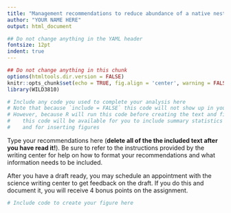 ```yaml
---
title: "Management recommendations to reduce abundance of a native nest parasite, the Brown-headed cowbird"
author: "YOUR NAME HERE"
output: html_document

## Do not change anything in the YAML header
fontsize: 12pt
indent: true
---
```


```r
## Do not change anything in this chunk
options(htmltools.dir.version = FALSE)
knitr::opts_chunk$set(echo = TRUE, fig.align = 'center', warning = FALSE, message = FALSE)
library(WILD3810)
```



```r
# Include any code you used to complete your analysis here
# Note that because `include = FALSE` this code will not show up in your final document
# However, because R will run this code before creating the text and figures
#    this code will be available for you to include summary statistics in the text
#    and for inserting figures
```

Type your recommendations here (**delete all of the the included text after you have read it!**). Be sure to refer to the instructions provided by the writing center for help on how to format your recommendations and what information needs to be included. 

After you have a draft ready, you may schedule an appointment with the science writing center to get feedback on the draft. If you do this and document it, you will receive 4 bonus points on the assignment. 


```r
# Include code to create your figure here
```

